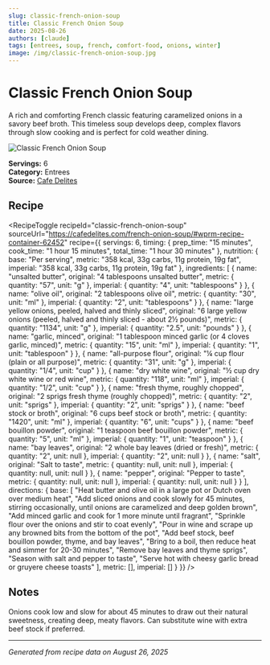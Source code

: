 ```yaml
---
slug: classic-french-onion-soup
title: Classic French Onion Soup
date: 2025-08-26
authors: [claude]
tags: [entrees, soup, french, comfort-food, onions, winter]
image: /img/classic-french-onion-soup.jpg
---
```



# Classic French Onion Soup

A rich and comforting French classic featuring caramelized onions in a savory beef broth. This timeless soup develops deep, complex flavors through slow cooking and is perfect for cold weather dining.

![Classic French Onion Soup](/img/classic-french-onion-soup.jpg)

**Servings:** 6  
**Category:** Entrees  
**Source:** [Cafe Delites](https://cafedelites.com/french-onion-soup/#wprm-recipe-container-62452)

<!--truncate-->

## Recipe

<RecipeToggle 
  recipeId="classic-french-onion-soup"
  sourceUrl="https://cafedelites.com/french-onion-soup/#wprm-recipe-container-62452"
  recipe={{
  servings: 6,
  timing: {
    prep_time: "15 minutes",
    cook_time: "1 hour 15 minutes",
    total_time: "1 hour 30 minutes"
  },
  nutrition: {
    base: "Per serving",
    metric: "358 kcal, 33g carbs, 11g protein, 19g fat",
    imperial: "358 kcal, 33g carbs, 11g protein, 19g fat"
  },
  ingredients: [
    {
      name: "unsalted butter",
      original: "4 tablespoons unsalted butter",
      metric: { quantity: "57", unit: "g" },
      imperial: { quantity: "4", unit: "tablespoons" }
    },
    {
      name: "olive oil",
      original: "2 tablespoons olive oil",
      metric: { quantity: "30", unit: "ml" },
      imperial: { quantity: "2", unit: "tablespoons" }
    },
    {
      name: "large yellow onions, peeled, halved and thinly sliced",
      original: "6 large yellow onions (peeled, halved and thinly sliced - about 2½ pounds)",
      metric: { quantity: "1134", unit: "g" },
      imperial: { quantity: "2.5", unit: "pounds" }
    },
    {
      name: "garlic, minced",
      original: "1 tablespoon minced garlic (or 4 cloves garlic, minced)",
      metric: { quantity: "15", unit: "ml" },
      imperial: { quantity: "1", unit: "tablespoon" }
    },
    {
      name: "all-purpose flour",
      original: "¼ cup flour (plain or all purpose)",
      metric: { quantity: "31", unit: "g" },
      imperial: { quantity: "1/4", unit: "cup" }
    },
    {
      name: "dry white wine",
      original: "½ cup dry white wine or red wine",
      metric: { quantity: "118", unit: "ml" },
      imperial: { quantity: "1/2", unit: "cup" }
    },
    {
      name: "fresh thyme, roughly chopped",
      original: "2 sprigs fresh thyme (roughly chopped)",
      metric: { quantity: "2", unit: "sprigs" },
      imperial: { quantity: "2", unit: "sprigs" }
    },
    {
      name: "beef stock or broth",
      original: "6 cups beef stock or broth",
      metric: { quantity: "1420", unit: "ml" },
      imperial: { quantity: "6", unit: "cups" }
    },
    {
      name: "beef bouillon powder",
      original: "1 teaspoon beef bouillon powder",
      metric: { quantity: "5", unit: "ml" },
      imperial: { quantity: "1", unit: "teaspoon" }
    },
    {
      name: "bay leaves",
      original: "2 whole bay leaves (dried or fresh)",
      metric: { quantity: "2", unit: null },
      imperial: { quantity: "2", unit: null }
    },
    {
      name: "salt",
      original: "Salt to taste",
      metric: { quantity: null, unit: null },
      imperial: { quantity: null, unit: null }
    },
    {
      name: "pepper",
      original: "Pepper to taste",
      metric: { quantity: null, unit: null },
      imperial: { quantity: null, unit: null }
    }
  ],
  directions: {
    base: [
      "Heat butter and olive oil in a large pot or Dutch oven over medium heat",
      "Add sliced onions and cook slowly for 45 minutes, stirring occasionally, until onions are caramelized and deep golden brown",
      "Add minced garlic and cook for 1 more minute until fragrant",
      "Sprinkle flour over the onions and stir to coat evenly",
      "Pour in wine and scrape up any browned bits from the bottom of the pot",
      "Add beef stock, beef bouillon powder, thyme, and bay leaves",
      "Bring to a boil, then reduce heat and simmer for 20-30 minutes",
      "Remove bay leaves and thyme sprigs",
      "Season with salt and pepper to taste",
      "Serve hot with cheesy garlic bread or gruyere cheese toasts"
    ],
    metric: [],
    imperial: []
  }
}} />

## Notes

Onions cook low and slow for about 45 minutes to draw out their natural sweetness, creating deep, meaty flavors. Can substitute wine with extra beef stock if preferred.

---

*Generated from recipe data on August 26, 2025*